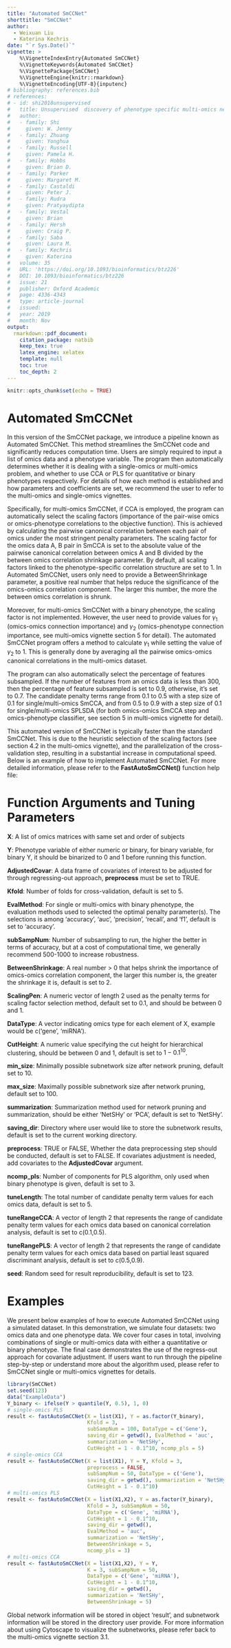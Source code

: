 ---
title: "Automated SmCCNet"
shorttitle: "SmCCNet"
author: 
  - Weixuan Liu
  - Katerina Kechris
date: "`r Sys.Date()`"
vignette: >
    %\VignetteIndexEntry{Automated SmCCNet}
    %\VignetteKeywords{Automated SmCCNet}
    %\VignettePackage{SmCCNet}
    %\VignetteEngine{knitr::rmarkdown}
    %\VignetteEncoding{UTF-8}{inputenc} 
# bibliography: references.bib
# references:
# - id: shi2018unsupervised
#   title: Unsupervised  discovery of phenotype specific multi-omics networks
#   author:
#   - family: Shi
#     given: W. Jenny
#   - family: Zhuang
#     given: Yonghua
#   - family: Russell
#     given: Pamela H.
#   - family: Hobbs
#     given: Brian D.
#   - family: Parker
#     given: Margaret M.
#   - family: Castaldi
#     given: Peter J.
#   - family: Rudra
#     given: Pratyaydipta
#   - family: Vestal
#     given: Brian
#   - family: Hersh
#     given: Craig P.
#   - family: Saba
#     given: Laura M.
#   - family: Kechris
#     given: Katerina
#   volume: 35
#   URL: 'https://doi.org/10.1093/bioinformatics/btz226'
#   DOI: 10.1093/bioinformatics/btz226
#   issue: 21
#   publisher: Oxford Academic
#   page: 4336-4343
#   type: article-journal
#   issued:
#   year: 2019
#   month: Nov
output: 
  rmarkdown::pdf_document:
    citation_package: natbib
    keep_tex: true
    latex_engine: xelatex
    template: null
    toc: true
    toc_depth: 2
---



```{r setup, include=FALSE}
knitr::opts_chunk$set(echo = TRUE)
```





# Automated SmCCNet


In this version of the SmCCNet package, we introduce a pipeline known as Automated SmCCNet. This method streamlines the SmCCNet code and significantly reduces computation time. Users are simply required to input a list of omics data and a phenotype variable. The program then automatically determines whether it is dealing with a single-omics or multi-omics problem, and whether to use CCA or PLS for quantitative or binary phenotypes respectively. For details of how each method is established and how parameters and coefficients are set, we recommend the user to refer to the multi-omics and single-omics vignettes.

Specifically, for multi-omics SmCCNet, if CCA is employed, the program can automatically select the scaling factors (importance of the pair-wise omics or omics-phenotype correlations to the objective function). This is achieved by calculating the pairwise canonical correlation between each pair of omics under the most stringent penalty parameters. The scaling factor for the omics data A, B pair in SmCCA is set to the absolute value of the pairwise canonical correlation between omics A and B divided by the between omics correlation shrinkage parameter. By default, all scaling factors linked to the phenotype-specific correlation structure are set to 1. In Automated SmCCNet, users only need to provide a BetweenShrinkage parameter, a positive real number that helps reduce the significance of the omics-omics correlation component. The larger this number, the more the between omics correlation is shrunk.

Moreover, for multi-omics SmCCNet with a binary phenotype, the scaling factor is not implemented. However, the user need to provide values for $\gamma_1$ (omics-omics connection importance) and $\gamma_2$ (omics-phenotype connection importance, see multi-omics vignette section 5 for detail). The automated SmCCNet program offers a method to calculate $\gamma_1$ while setting the value of $\gamma_2$ to 1. This is generally done by averaging all the pairwise omics-omics canonical correlations in the multi-omics dataset.

The program can also automatically select the percentage of features subsampled. If the number of features from an omics data is less than 300, then the percentage of feature subsampled is set to 0.9, otherwise, it's set to 0.7. The candidate penalty terms range from 0.1 to 0.5 with a step size of 0.1 for single/multi-omics SmCCA, and from 0.5 to 0.9 with a step size of 0.1 for single/multi-omics SPLSDA (for both omics-omics SmCCA step and omics-phenotype classifier, see section 5 in multi-omics vignette for detail). 

This automated version of SmCCNet is typically faster than the standard SmCCNet. This is due to the heuristic selection of the scaling factors (see section 4.2 in the multi-omics vignette), and the parallelization of the cross-validation step, resulting in a substantial increase in computational speed. Below is an example of how to implement Automated SmCCNet. For more detailed information, please refer to the **FastAutoSmCCNet()** function help file:

# Function Arguments and Tuning Parameters

**X**: A list of omics matrices with same set and order of subjects 

**Y**: Phenotype variable of either numeric or binary, for binary variable, for binary Y, it should be binarized to 0 and 1 before running this function.

**AdjustedCovar**: A data frame of covariates of interest to be adjusted for through regressing-out approach, **preprocess** must be set to TRUE.

**Kfold**: Number of folds for cross-validation, default is set to 5.

**EvalMethod**: For single or multi-omics with binary phenotype, the evaluation methods used to selected the optimal penalty parameter(s). The selections is among 'accuracy', 'auc', 'precision', 'recall', and 'f1', default is set to 'accuracy'.

**subSampNum**: Number of subsampling to run, the higher the better in terms of accuracy, but at a cost of computational time, we generally recommend 500-1000 to increase robustness.

**BetweenShrinkage**: A real number > 0 that helps shrink the importance of omics-omics correlation component, the larger this number is, the greater the shrinkage it is, default is set to 2.

**ScalingPen**: A numeric vector of length 2 used as the penalty terms for scaling factor selection method, default set to 0.1, and should be between 0 and 1.

**DataType**: A vector indicating omics type for each element of X, example would be c('gene', 'miRNA').

**CutHeight**: A numeric value specifying the cut height for hierarchical clustering, should be between 0 and 1, default is set to $1-0.1^{10}$.

**min_size**: Minimally possible subnetwork size after network pruning, default set to 10.

**max_size**: Maximally possible subnetwork size after network pruning, default set to 100.

**summarization**: Summarization method used for network pruning and summarization, should be either 'NetSHy' or 'PCA', default is set to 'NetSHy'.

**saving_dir**: Directory where user would like to store the subnetwork results, default is set to the current working directory.

**preprocess**: TRUE or FALSE, Whether the data preprocessing step should be conducted, default is set to FALSE. If covariates adjustment is needed, add covariates to the **AdjustedCovar** argument. 

**ncomp_pls**: Number of components for PLS algorithm, only used when binary phenotype is given, default is set to 3.

**tuneLength**: The total number of candidate penalty term values for each omics data, default is set to 5.

**tuneRangeCCA**: A vector of length 2 that represents the range of candidate penalty term values for each omics data based on canonical correlation analysis, default is set to c(0.1,0.5).

**tuneRangePLS**: A vector of length 2 that represents the range of candidate penalty term values for each omics data based on partial least squared discriminant analysis, default is set to c(0.5,0.9).

**seed**: Random seed for result reproducibility, default is set to 123.

# Examples


We present below examples of how to execute Automated SmCCNet using a simulated dataset. In this demonstration, we simulate four datasets: two omics data and one phenotype data. We cover four cases in total, involving combinations of single or multi-omics data with either a quantitative or binary phenotype. The final case demonstrates the use of the regress-out approach for covariate adjustment. If users want to run through the pipeline step-by-step or understand more about the algorithm used, please refer to SmCCNet single or multi-omics vignettes for details.


```{r, message=FALSE, warning=FALSE, eval=FALSE}
library(SmCCNet)
set.seed(123)
data("ExampleData")
Y_binary <- ifelse(Y > quantile(Y, 0.5), 1, 0)
# single-omics PLS
result <- fastAutoSmCCNet(X = list(X1), Y = as.factor(Y_binary), 
                          Kfold = 3, 
                          subSampNum = 100, DataType = c('Gene'),
                          saving_dir = getwd(), EvalMethod = 'auc', 
                          summarization = 'NetSHy', 
                          CutHeight = 1 - 0.1^10, ncomp_pls = 5)
# single-omics CCA
result <- fastAutoSmCCNet(X = list(X1), Y = Y, Kfold = 3, 
                          preprocess = FALSE,
                          subSampNum = 50, DataType = c('Gene'),
                          saving_dir = getwd(), summarization = 'NetSHy',
                          CutHeight = 1 - 0.1^10)
# multi-omics PLS
result <- fastAutoSmCCNet(X = list(X1,X2), Y = as.factor(Y_binary), 
                          Kfold = 3, subSampNum = 50, 
                          DataType = c('Gene', 'miRNA'), 
                          CutHeight = 1 - 0.1^10,
                          saving_dir = getwd(), 
                          EvalMethod = 'auc', 
                          summarization = 'NetSHy',
                          BetweenShrinkage = 5, 
                          ncomp_pls = 3)
# multi-omics CCA
result <- fastAutoSmCCNet(X = list(X1,X2), Y = Y, 
                          K = 3, subSampNum = 50, 
                          DataType = c('Gene', 'miRNA'), 
                          CutHeight = 1 - 0.1^10,
                          saving_dir = getwd(),  
                          summarization = 'NetSHy',
                          BetweenShrinkage = 5)
```

Global network information will be stored in object 'result', and subnetwork information will be stored in the directory user provide. For more information about using Cytoscape to visualize the subnetworks, please refer back to the multi-omics vignette section 3.1.
